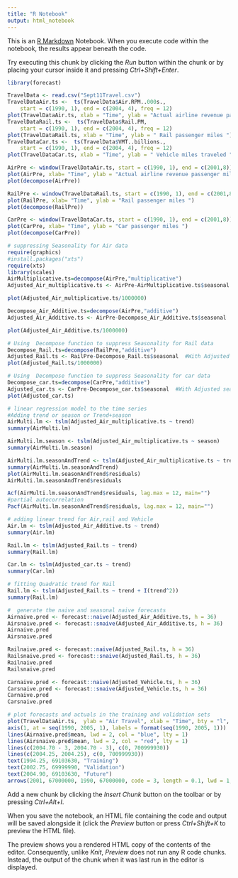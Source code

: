 ---
title: "R Notebook"
output: html_notebook
---

This is an [R Markdown](http://rmarkdown.rstudio.com) Notebook. When you execute code within the notebook, the results appear beneath the code. 

Try executing this chunk by clicking the *Run* button within the chunk or by placing your cursor inside it and pressing *Ctrl+Shift+Enter*. 

```{r}
library(forecast)

TravelData <- read.csv("Sept11Travel.csv")
TravelDataAir.ts <-  ts(TravelData$Air.RPM..000s., 
    start = c(1990, 1), end = c(2004, 4), freq = 12)
plot(TravelDataAir.ts, xlab = "Time", ylab = "Actual airline revenue passenger miles ", ylim = c(29000000, 69000000))
TravelDataRail.ts <-  ts(TravelData$Rail.PM, 
    start = c(1990, 1), end = c(2004, 4), freq = 12)
plot(TravelDataRail.ts, xlab = "Time", ylab = " Rail passenger miles ")
TravelDataCar.ts <-  ts(TravelData$VMT..billions., 
    start = c(1990, 1), end = c(2004, 4), freq = 12)
plot(TravelDataCar.ts, xlab = "Time", ylab = " Vehicle miles traveled ", ylim = c(150, 265))
```
```{r}
AirPre <- window(TravelDataAir.ts, start = c(1990, 1), end = c(2001,8))
plot(AirPre, xlab= "Time", ylab = "Actual airline revenue passenger miles ")
plot(decompose(AirPre))
```
```{r}
RailPre <- window(TravelDataRail.ts, start = c(1990, 1), end = c(2001,8))
plot(RailPre, xlab= "Time", ylab = "Rail passenger miles ")
plot(decompose(RailPre))
```
```{r}
CarPre <- window(TravelDataCar.ts, start = c(1990, 1), end = c(2001,8))
plot(CarPre, xlab= "Time", ylab = "Car passenger miles ")
plot(decompose(CarPre))
```
```{r}
# suppressing Seasonality for Air data
require(graphics)
#install.packages("xts")
require(xts)
library(scales)
AirMultiplicative.ts=decompose(AirPre,"multiplicative")
Adjusted_Air_multiplicative.ts <- AirPre-AirMultiplicative.ts$seasonal  #With Adjusted seasonality

plot(Adjusted_Air_multiplicative.ts/1000000) 

Decompose_Air_Additive.ts=decompose(AirPre,"additive")
Adjusted_Air_Additive.ts <- AirPre-Decompose_Air_Additive.ts$seasonal  #With Adjusted seasonality

plot(Adjusted_Air_Additive.ts/1000000) 
```
```{r}
# Using  Decompose function to suppress Seasonality for Rail data
Decompose_Rail.ts=decompose(RailPre,"additive")
Adjusted_Rail.ts <- RailPre-Decompose_Rail.ts$seasonal  #With Adjusted seasonality
plot(Adjusted_Rail.ts/1000000) 
```
```{r}
# Using  Decompose function to suppress Seasonality for car data
Decompose_car.ts=decompose(CarPre,"additive")
Adjusted_car.ts <- CarPre-Decompose_car.ts$seasonal  #With Adjusted seasonality
plot(Adjusted_car.ts) 
```
```{r}
# linear regression model to the time series
#Adding trend or season or Trend+season
AirMulti.lm <- tslm(Adjusted_Air_multiplicative.ts ~ trend)
summary(AirMulti.lm)
```
```{r}
AirMulti.lm.season <- tslm(Adjusted_Air_multiplicative.ts ~ season)
summary(AirMulti.lm.season)

AirMulti.lm.seasonAndTrend <- tslm(Adjusted_Air_multiplicative.ts ~ trend+season)
summary(AirMulti.lm.seasonAndTrend)
plot(AirMulti.lm.seasonAndTrend$residuals)
AirMulti.lm.seasonAndTrend$residuals
```
```{r}
Acf(AirMulti.lm.seasonAndTrend$residuals, lag.max = 12, main="")
#partial autocorrelation
Pacf(AirMulti.lm.seasonAndTrend$residuals, lag.max = 12, main="")
```
```{r}
# adding linear trend for Air,rail and Vehicle
Air.lm <- tslm(Adjusted_Air_Additive.ts ~ trend)
summary(Air.lm)
```
```{r}
Rail.lm <- tslm(Adjusted_Rail.ts ~ trend)
summary(Rail.lm)
```
```{r}
Car.lm <- tslm(Adjusted_car.ts ~ trend)
summary(Car.lm)

```
```{r}
# fitting Quadratic trend for Rail
Rail.lm <- tslm(Adjusted_Rail.ts ~ trend + I(trend^2))
summary(Rail.lm)

```
```{r}
#  generate the naive and seasonal naive forecasts
Airnaive.pred <- forecast::naive(Adjusted_Air_Additive.ts, h = 36)
Airsnaive.pred <- forecast::snaive(Adjusted_Air_Additive.ts, h = 36)
Airnaive.pred
Airsnaive.pred

Railnaive.pred <- forecast::naive(Adjusted_Rail.ts, h = 36)
Railsnaive.pred <- forecast::snaive(Adjusted_Rail.ts, h = 36)
Railnaive.pred
Railsnaive.pred

Carnaive.pred <- forecast::naive(Adjusted_Vehicle.ts, h = 36)
Carsnaive.pred <- forecast::snaive(Adjusted_Vehicle.ts, h = 36)
Carnaive.pred
Carsnaive.pred
```
```{r}
# plot forecasts and actuals in the training and validation sets
plot(TravelDataAir.ts,  ylab = "Air Travel", xlab = "Time", bty = "l", xaxt = "n", xlim = c(1990,2005), main = "") 
axis(1, at = seq(1990, 2005, 1), labels = format(seq(1990, 2005, 1)))
lines(Airnaive.pred$mean, lwd = 2, col = "blue", lty = 1)
lines(Airsnaive.pred$mean, lwd = 2, col = "red", lty = 1)
lines(c(2004.70 - 3, 2004.70 - 3), c(0, 700999930)) 
lines(c(2004.25, 2004.25), c(0, 700999930))
text(1994.25, 69103630, "Training")
text(2002.75, 69999990, "Validation")
text(2004.90, 69103630, "Future")
arrows(2001, 67000000, 1990, 67000000, code = 3, length = 0.1, lwd = 1,angle = 30)

```

Add a new chunk by clicking the *Insert Chunk* button on the toolbar or by pressing *Ctrl+Alt+I*.

When you save the notebook, an HTML file containing the code and output will be saved alongside it (click the *Preview* button or press *Ctrl+Shift+K* to preview the HTML file).

The preview shows you a rendered HTML copy of the contents of the editor. Consequently, unlike *Knit*, *Preview* does not run any R code chunks. Instead, the output of the chunk when it was last run in the editor is displayed.
